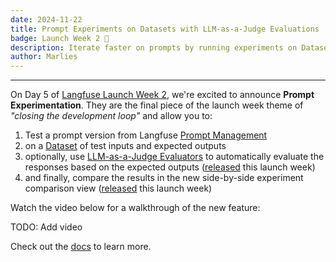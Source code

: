 ```yaml
---
date: 2024-11-22
title: Prompt Experiments on Datasets with LLM-as-a-Judge Evaluations
badge: Launch Week 2 🚀
description: Iterate faster on prompts by running experiments on Datasets and directly comparing evaluation results side-by-side. Experimentation speeds up the feedback loop when working on prompts and prevents regressions when making rapid changes.
author: Marlies
---
```



<ChangelogHeader />

---

On Day 5 of [Langfuse Launch Week 2](/blog/2024-11-17-launch-week-2), we're excited to announce **Prompt Experimentation**. They are the final piece of the launch week theme of _"closing the development loop"_ and allow you to:

1. Test a prompt version from Langfuse [Prompt Management](/docs/prompts)
2. on a [Dataset](/docs/datasets) of test inputs and expected outputs
3. optionally, use [LLM-as-a-Judge Evaluators](/docs/scores/model-based-evals) to automatically evaluate the responses based on the expected outputs ([released](/changelog/2024-11-19-llm-as-a-judge-for-datasets) this launch week)
4. and finally, compare the results in the new side-by-side experiment comparison view ([released](/changelog/2024-11-18-dataset-runs-comparison-view) this launch week)

Watch the video below for a walkthrough of the new feature:

TODO: Add video

Check out the [docs](/docs/datasets/prompt-experiments) to learn more.
